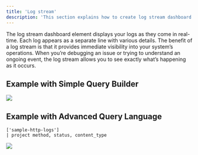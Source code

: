 ```yaml
---
title: 'Log stream'
description: 'This section explains how to create log stream dashboard elements and add them to your dashboard.'
---
```


The log stream dashboard element displays your logs as they come in real-time. Each log appears as a separate line with various details. The benefit of a log stream is that it provides immediate visibility into your system’s operations. When you’re debugging an issue or trying to understand an ongoing event, the log stream allows you to see exactly what’s happening as it occurs.

## Example with Simple Query Builder

<Frame>
  <img src="/doc-assets/shots/logstream-simple-query.png" />
</Frame>

## Example with Advanced Query Language

```kusto
['sample-http-logs']
| project method, status, content_type
```

<Frame>
  <img src="/doc-assets/shots/log-stream-chart-apl.png" />
</Frame>